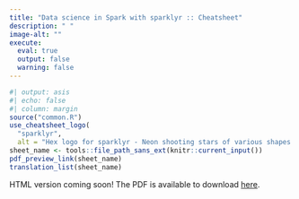 ```yaml
---
title: "Data science in Spark with sparklyr :: Cheatsheet"
description: " "
image-alt: ""
execute:
  eval: true
  output: false
  warning: false
---
```


```r
#| output: asis
#| echo: false
#| column: margin
source("common.R")
use_cheatsheet_logo(
  "sparklyr", 
  alt = "Hex logo for sparklyr - Neon shooting stars of various shapes and sizes flying across a black and grey background.")
sheet_name <- tools::file_path_sans_ext(knitr::current_input())
pdf_preview_link(sheet_name)
translation_list(sheet_name)
```

<!-- Page 1 -->

HTML version coming soon!
The PDF is available to download [here](../sparklyr.pdf).
